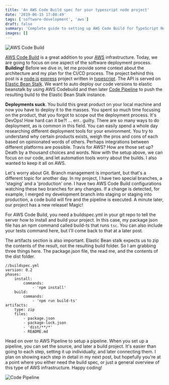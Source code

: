 ```yaml
---
title: 'An AWS Code Build spec for your typescript node project'
date: '2019-06-15 17:00:49'
tags: ['software-development', 'aws']
draft: false
summary: 'Complete guide to setting up AWS Code Build for TypeScript Node.js projects with buildspec.yml configuration for automated deployment to Elastic Beanstalk.'
images: []
---
```


![AWS Code Build](images/baccab28f77c594ee6b73de0224e75bd.png)

[AWS Code Build](https://aws.amazon.com/codebuild/) is a great addition to your [AWS](https://aws.amazon.com/) infrastructure. Today, we are going to focus on one aspect of the software deployment process. **Building!** Before we dive in, let me provide some context about the architecture and my plan for the CI/CD process. The project behind this post is a [node.js](https://nodejs.org/en/) [express](https://expressjs.com/) project written in [typescript](https://www.typescriptlang.org/). The API is served on [Elastic Bean Stalk](https://aws.amazon.com/elasticbeanstalk/). We want to auto deploy our code versions to elastic beanstalk by using AWS Codebuild and then later [Code Pipeline](https://aws.amazon.com/codepipeline/) to push the resulting build to the Elastic Bean Stalk instance.

**Deployments suck**. You build this great product on your local machine and now you have to deploy it to the masses. You spent so much time focusing on the product, that you forgot to scope out the deployment process. It's DevOps! How hard can it be?! ... err.. guilty. There are so many ways to do deployment, as is common in this field. You can easily spend a whole day researching different deployment tools for your environment. You try to understand why certain products exists, weigh the pros and cons of each based on opinionated words of others. Perhaps integrations between different platforms are possible. Travis for AWS? How are those set up? Death by a thousand choices and words. Now with the setup above, we can focus on our code, and let automation tools worry about the builds. I also wanted to keep it all on AWS.

Let's worry about Git. Branch management is important, but that's a different topic for another day. In my project, I have two special branches, a 'staging'  and a 'production' one. I have two AWS Code Build configurations watching these two branches for any changes. If a change is detected, for example, I merged my development branch into staging or staging into production, a code build will fire and the pipeline is executed. A minute later, our project has a new release! Magic!

For AWS Code Build, you need a buildspec.yml in your git repo to tell the server how to install and build your project. In this case, my package json file has an npm command called build-ts that runs `tsc`.  You can also include your tests command here, but I'll come back to that at a later post.

The artifacts section is also important. Elastic Bean stalk expects us to zip the contents of the result, not the resulting build folder. So I am grabbing three things here. The package.json file, the read me, and the contents of the dist folder.

```
//buildspec.yml
version: 0.2
phases:
    install:
        commands:
            - 'npm install'
    build:
        commands:
            - 'npm run build-ts'
artifacts:
    type: zip
    files:
        - package.json
        - package-lock.json
        - 'dist/**/*'
        - README.md
```

Head on over to AWS Pipeline to setup a pipeline. When you set up a pipeline, you can set the source, and later a build project. It's easier than going to each step, setting it up individually, and later connecting them. I plan on showing each step in detail in my next post, but hopefully you're at a point where you either need the build spec, or just a general overview of this type of AWS infrastructure. Happy coding!

![Code Pipeline](images/a6f8ed3dbf2b27748e0f7ae332f821b6.png) 